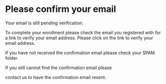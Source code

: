 # Please confirm your email

<Lede>Your email is still pending verification.</Lede>

To complete your enrollment please check the email you registered with
for a link to verify your email address. Please click on the link to
verify your email address.

If you have not received the confirmation email please check your SPAM folder.

If you still cannot find the confirmation email please
<Link href="../support"><a>contact us</a></Link> to have the confirmation
email resent.